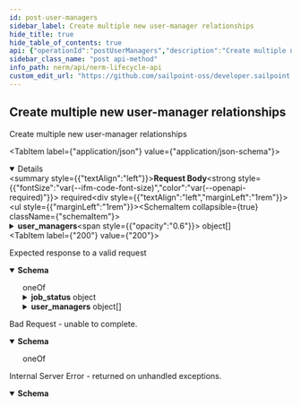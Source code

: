 ```yaml
---
id: post-user-managers
sidebar_label: Create multiple new user-manager relationships
hide_title: true
hide_table_of_contents: true
api: {"operationId":"postUserManagers","description":"Create multiple new user-manager relationships","tags":["User Managers"],"requestBody":{"required":true,"content":{"application/json":{"schema":{"type":"object","properties":{"user_managers":{"type":"array","items":{"type":"object","properties":{"user_id":{"description":"The user id","type":"string","format":"uuid","example":"db6f8e8b-65c2-47d5-a0db-90bcc4e9df9e"},"manager_id":{"description":"the manager id","type":"string","format":"uuid","example":"db6f8e8b-65c2-47d5-a0db-90bcc4e9df9e"}}}}}}}}},"responses":{"200":{"description":"Expected response to a valid request","content":{"application/json":{"schema":{"oneOf":[{"type":"object","properties":{"info":{"description":"info about the job","type":"string","example":"job has started"},"job_status":{"description":"the status of the job","type":"object","properties":{"job_id":{"description":"the job id","type":"string","example":"3ce88e47ad6dba2ddf349d21"},"status":{"description":"the status","type":"string","example":"queued"}}},"status":{"description":"the status","type":"integer","format":"int32","example":200}}},{"type":"object","properties":{"user_managers":{"type":"array","items":{"type":"object","properties":{"id":{"description":"the id","type":"string","format":"uuid","readOnly":true,"example":"db6f8e8b-65c2-47d5-a0db-90bcc4e9df9e"},"uid":{"description":"the uid","type":"string","minLength":32,"maxLength":32,"readOnly":true,"example":"db6f8e8b-65c2-47d5-a0db-90bcc4e9df9e"},"user_id":{"description":"the user id","type":"string","format":"uuid","example":"db6f8e8b-65c2-47d5-a0db-90bcc4e9df9e"},"manager_id":{"description":"the manager id","type":"string","format":"uuid","example":"db6f8e8b-65c2-47d5-a0db-90bcc4e9df9e"}}},"example":[{"id":"db6f8e8b-65c2-47d5-a0db-90bcc4e9df9e","uid":"db6f8e8b-65c2-47d5-a0db-90bcc4e9df9g","user_id":"db6f8e8b-65c2-47d5-a0db-90bcc4e9df9h","manager_id":"db6f8e8b-65c2-47d5-a0db-90bcc4e9df9l"}]}}}]}}}},"400":{"description":"Bad Request - unable to complete.","content":{"application/json":{"schema":{"oneOf":[{"type":"object","properties":{"error":{"example":"Invalid JSON syntax. Please check your syntax and try again."}}},{"type":"object","properties":{"error":{"example":"The <object> failed to create/update"},"errors":{"example":{"attribute":"can't be blank"}}}}]}}}},"500":{"description":"Internal Server Error - returned on unhandled exceptions.","content":{"application/json":{"schema":{"type":"object","properties":{"error":{"description":"A message describing the error","example":"Sorry something went wrong"}}}}}}},"method":"post","path":"/user_managers","jsonRequestBodyExample":{"user_managers":[{"user_id":"db6f8e8b-65c2-47d5-a0db-90bcc4e9df9e","manager_id":"db6f8e8b-65c2-47d5-a0db-90bcc4e9df9e"}]},"info":{"version":"1.0.0","title":"NERM Lifecycle API","description":"The Lifecycle API can be used to access and modify various resources in your environment.","license":{"name":"MIT"}},"postman":{"name":"Create multiple new user-manager relationships","description":{"content":"Create multiple new user-manager relationships","type":"text/plain"},"url":{"path":["user_managers"],"host":["{{baseUrl}}"],"query":[],"variable":[]},"header":[{"key":"Content-Type","value":"application/json"},{"key":"Accept","value":"application/json"}],"method":"POST","body":{"mode":"raw","raw":"\"\"","options":{"raw":{"language":"json"}}}}}
sidebar_class_name: "post api-method"
info_path: nerm/api/nerm-lifecycle-api
custom_edit_url: "https://github.com/sailpoint-oss/developer.sailpoint.com/issues/new?assignees=&labels=&template=bug-report.md&title=%5BBug%5D+Your+Bug+Report+Here Requesting changes to 'Create multiple new user-manager relationships' (post-user-managers)"
---
```



## Create multiple new user-manager relationships



Create multiple new user-manager relationships

<MimeTabs><TabItem label={"application/json"} value={"application/json-schema"}><details style={{}} data-collapsed={false} open={true}><summary style={{"textAlign":"left"}}><strong>Request Body</strong><strong style={{"fontSize":"var(--ifm-code-font-size)","color":"var(--openapi-required)"}}> required</strong></summary><div style={{"textAlign":"left","marginLeft":"1rem"}}></div><ul style={{"marginLeft":"1rem"}}><SchemaItem collapsible={true} className={"schemaItem"}><details style={{}}><summary style={{}}><strong>user_managers</strong><span style={{"opacity":"0.6"}}> object[]</span></summary><div style={{"marginLeft":"1rem"}}><SchemaItem collapsible={false} name={"user_id"} required={false} deprecated={undefined} schemaDescription={"The user id"} schemaName={"uuid"} qualifierMessage={undefined} defaultValue={undefined}></SchemaItem><SchemaItem collapsible={false} name={"manager_id"} required={false} deprecated={undefined} schemaDescription={"the manager id"} schemaName={"uuid"} qualifierMessage={undefined} defaultValue={undefined}></SchemaItem></div></details></SchemaItem></ul></details></TabItem></MimeTabs><div><ApiTabs><TabItem label={"200"} value={"200"}><div>

Expected response to a valid request

</div><div><MimeTabs schemaType={"response"}><TabItem label={"application/json"} value={"application/json"}><SchemaTabs><TabItem label={"Schema"} value={"Schema"}><details style={{}} data-collapsed={false} open={true}><summary style={{"textAlign":"left"}}><strong>Schema</strong></summary><div style={{"textAlign":"left","marginLeft":"1rem"}}></div><ul style={{"marginLeft":"1rem"}}><div><div><span className={"badge badge--info"}>oneOf</span><SchemaTabs><TabItem label={"MOD1"} value={"0-item-properties"}><SchemaItem collapsible={false} name={"info"} required={false} deprecated={undefined} schemaDescription={"info about the job"} schemaName={"string"} qualifierMessage={undefined} defaultValue={undefined}></SchemaItem><SchemaItem collapsible={true} className={"schemaItem"}><details style={{}}><summary style={{}}><strong>job_status</strong><span style={{"opacity":"0.6"}}> object</span></summary><div style={{"marginLeft":"1rem"}}><div style={{"marginTop":".5rem","marginBottom":".5rem"}}>

the status of the job

</div><SchemaItem collapsible={false} name={"job_id"} required={false} deprecated={undefined} schemaDescription={"the job id"} schemaName={"string"} qualifierMessage={undefined} defaultValue={undefined}></SchemaItem><SchemaItem collapsible={false} name={"status"} required={false} deprecated={undefined} schemaDescription={"the status"} schemaName={"string"} qualifierMessage={undefined} defaultValue={undefined}></SchemaItem></div></details></SchemaItem><SchemaItem collapsible={false} name={"status"} required={false} deprecated={undefined} schemaDescription={"the status"} schemaName={"int32"} qualifierMessage={undefined} defaultValue={undefined}></SchemaItem></TabItem><TabItem label={"MOD2"} value={"1-item-properties"}><SchemaItem collapsible={true} className={"schemaItem"}><details style={{}}><summary style={{}}><strong>user_managers</strong><span style={{"opacity":"0.6"}}> object[]</span></summary><div style={{"marginLeft":"1rem"}}><SchemaItem collapsible={false} name={"id"} required={false} deprecated={undefined} schemaDescription={"the id"} schemaName={"uuid"} qualifierMessage={undefined} defaultValue={undefined}></SchemaItem><SchemaItem collapsible={false} name={"uid"} required={false} deprecated={undefined} schemaDescription={"the uid"} schemaName={"string"} qualifierMessage={"**Possible values:** `>= 32 characters` and `<= 32 characters`"} defaultValue={undefined}></SchemaItem><SchemaItem collapsible={false} name={"user_id"} required={false} deprecated={undefined} schemaDescription={"the user id"} schemaName={"uuid"} qualifierMessage={undefined} defaultValue={undefined}></SchemaItem><SchemaItem collapsible={false} name={"manager_id"} required={false} deprecated={undefined} schemaDescription={"the manager id"} schemaName={"uuid"} qualifierMessage={undefined} defaultValue={undefined}></SchemaItem></div></details></SchemaItem></TabItem></SchemaTabs></div></div></ul></details></TabItem><TabItem label={"Example (from schema)"} value={"Example (from schema)"}><ResponseSamples responseExample={"{\n  \"info\": \"job has started\",\n  \"job_status\": {\n    \"job_id\": \"3ce88e47ad6dba2ddf349d21\",\n    \"status\": \"queued\"\n  },\n  \"status\": 200\n}"} language={"json"}></ResponseSamples></TabItem></SchemaTabs></TabItem></MimeTabs></div></TabItem><TabItem label={"400"} value={"400"}><div>

Bad Request - unable to complete.

</div><div><MimeTabs schemaType={"response"}><TabItem label={"application/json"} value={"application/json"}><SchemaTabs><TabItem label={"Schema"} value={"Schema"}><details style={{}} data-collapsed={false} open={true}><summary style={{"textAlign":"left"}}><strong>Schema</strong></summary><div style={{"textAlign":"left","marginLeft":"1rem"}}></div><ul style={{"marginLeft":"1rem"}}><div><div><span className={"badge badge--info"}>oneOf</span><SchemaTabs><TabItem label={"MOD1"} value={"0-item-properties"}><SchemaItem collapsible={false} name={"error"} required={false} deprecated={undefined} schemaDescription={undefined} schemaName={""} qualifierMessage={undefined} defaultValue={undefined}></SchemaItem></TabItem><TabItem label={"MOD2"} value={"1-item-properties"}><SchemaItem collapsible={false} name={"error"} required={false} deprecated={undefined} schemaDescription={undefined} schemaName={""} qualifierMessage={undefined} defaultValue={undefined}></SchemaItem><SchemaItem collapsible={false} name={"errors"} required={false} deprecated={undefined} schemaDescription={undefined} schemaName={""} qualifierMessage={undefined} defaultValue={undefined}></SchemaItem></TabItem></SchemaTabs></div></div></ul></details></TabItem><TabItem label={"Example (from schema)"} value={"Example (from schema)"}><ResponseSamples responseExample={"{\n  \"error\": \"Invalid JSON syntax. Please check your syntax and try again.\"\n}"} language={"json"}></ResponseSamples></TabItem></SchemaTabs></TabItem></MimeTabs></div></TabItem><TabItem label={"500"} value={"500"}><div>

Internal Server Error - returned on unhandled exceptions.

</div><div><MimeTabs schemaType={"response"}><TabItem label={"application/json"} value={"application/json"}><SchemaTabs><TabItem label={"Schema"} value={"Schema"}><details style={{}} data-collapsed={false} open={true}><summary style={{"textAlign":"left"}}><strong>Schema</strong></summary><div style={{"textAlign":"left","marginLeft":"1rem"}}></div><ul style={{"marginLeft":"1rem"}}><SchemaItem collapsible={false} name={"error"} required={false} deprecated={undefined} schemaDescription={"A message describing the error"} schemaName={""} qualifierMessage={undefined} defaultValue={undefined}></SchemaItem></ul></details></TabItem><TabItem label={"Example (from schema)"} value={"Example (from schema)"}><ResponseSamples responseExample={"{\n  \"error\": \"Sorry something went wrong\"\n}"} language={"json"}></ResponseSamples></TabItem></SchemaTabs></TabItem></MimeTabs></div></TabItem></ApiTabs></div>
